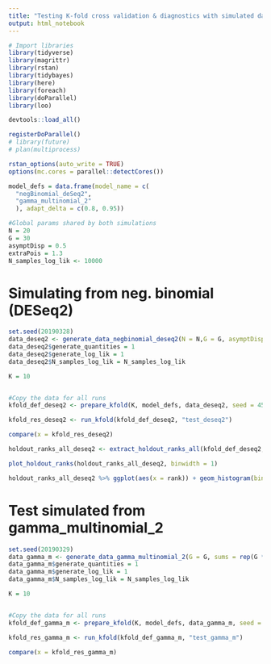 ```yaml
---
title: "Testing K-fold cross validation & diagnostics with simulated data"
output: html_notebook
---
```


```r

# Import libraries
library(tidyverse)
library(magrittr)
library(rstan)
library(tidybayes)
library(here)
library(foreach)
library(doParallel)
library(loo)

devtools::load_all()

registerDoParallel()
# library(future)
# plan(multiprocess)

rstan_options(auto_write = TRUE)
options(mc.cores = parallel::detectCores())
```





```r
model_defs = data.frame(model_name = c(
  "negBinomial_deSeq2",
  "gamma_multinomial_2"
  ), adapt_delta = c(0.8, 0.95))
```


```r
#Global params shared by both simulations
N = 20
G = 30
asymptDisp = 0.5
extraPois = 1.3
N_samples_log_lik <- 10000
```


# Simulating from neg. binomial (DESeq2)

```r
set.seed(20190328)
data_deseq2 <- generate_data_negbinomial_deseq2(N = N,G = G, asymptDisp = asymptDisp, extraPois = extraPois)$observed
data_deseq2$generate_quantities = 1
data_deseq2$generate_log_lik = 1
data_deseq2$N_samples_log_lik = N_samples_log_lik
```


```r
K = 10


#Copy the data for all runs
kfold_def_deseq2 <- prepare_kfold(K, model_defs, data_deseq2, seed = 45858645)

kfold_res_deseq2 <- run_kfold(kfold_def_deseq2, "test_deseq2")

compare(x = kfold_res_deseq2)

```

```r
holdout_ranks_all_deseq2 <- extract_holdout_ranks_all(kfold_def_deseq2, kfold_res_deseq2)
```

```r
plot_holdout_ranks(holdout_ranks_all_deseq2, binwidth = 1)
```
```r
holdout_ranks_all_deseq2 %>% ggplot(aes(x = rank)) + geom_histogram(bins = 10) + facet_grid(gene~model, scales = "free_y")
```

# Test simulated from gamma_multinomial_2


```r
set.seed(20190329)
data_gamma_m <- generate_data_gamma_multinomial_2(G = G, sums = rep(G * 500, N), asymptDisp = asymptDisp, extraPois = extraPois)$observed
data_gamma_m$generate_quantities = 1
data_gamma_m$generate_log_lik = 1
data_gamma_m$N_samples_log_lik = N_samples_log_lik
```


```r
K = 10


#Copy the data for all runs
kfold_def_gamma_m <- prepare_kfold(K, model_defs, data_gamma_m, seed = 45858645)

kfold_res_gamma_m <- run_kfold(kfold_def_gamma_m, "test_gamma_m")

compare(x = kfold_res_gamma_m)

```

